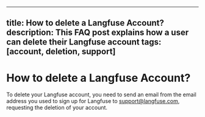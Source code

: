 
---
title: How to delete a Langfuse Account?
description: This FAQ post explains how a user can delete their Langfuse account
tags: [account, deletion, support]
---

# How to delete a Langfuse Account?

To delete your Langfuse account, you need to send an email from the email address you used to sign up for Langfuse to support@langfuse.com, requesting the deletion of your account.